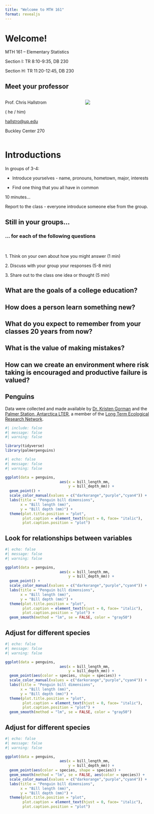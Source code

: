 ```yaml
---
title: "Welcome to MTH 161"
format: revealjs
---
```


# Welcome!

MTH 161 -- Elementary Statistics

Section I: TR 8:10-9:35, DB 230

Section H: TR 11:20-12:45, DB 230

## Meet your professor

::: columns
::: {.column width="50%"}
Prof. Chris Hallstrom

( he / him)

[hallstro\@up.edu](mailto:hallstro@up.edu)

Buckley Center 270
:::

::: {.column width="50%"}
![](images/cch.png){fig-alt="Headshot of Chris Hallstrom" fig-align="center"}
:::
:::

# Introductions

In groups of 3-4:

-   Introduce yourselves - name, pronouns, hometown, major, interests

-   Find one thing that you all have in common

10 minutes...

Report to the class - everyone introduce someone else from the group.

## Still in your groups... {.center}

### ... for each of the following questions

\

1\. Think on your own about how you might answer (1 min)

2\. Discuss with your group your responses (5-8 min)

3\. Share out to the class one idea or thought (5 min)

## What are the goals of a college education? {.center}

## How does a person learn something new? {.center}

## What do you expect to remember from your classes 20 years from now? {.center}

## What is the value of making mistakes? {.center}

## How can we create an environment where risk taking is encouraged and productive failure is valued? {.center}

## Penguins 

Data were collected and made available by [Dr. Kristen Gorman](https://www.uaf.edu/cfos/people/faculty/detail/kristen-gorman.php) and the [Palmer Station, Antarctica LTER](https://pallter.marine.rutgers.edu/), a member of the [Long Term Ecological Research Network](https://lternet.edu/).

```r
#| include: false
#| message: false
#| warning: false

library(tidyverse)
library(palmerpenguins)
```

```r
#| echo: false
#| message: false
#| warning: false

ggplot(data = penguins,
                         aes(x = bill_length_mm,
                             y = bill_depth_mm)) +
  geom_point() +
  scale_color_manual(values = c("darkorange","purple","cyan4")) +
  labs(title = "Penguin bill dimensions",
       x = "Bill length (mm)",
       y = "Bill depth (mm)") +
  theme(plot.title.position = "plot",
        plot.caption = element_text(hjust = 0, face= "italic"),
        plot.caption.position = "plot")
```

## Look for relationships between variables

```r
#| echo: false
#| message: false
#| warning: false

ggplot(data = penguins,
                         aes(x = bill_length_mm,
                             y = bill_depth_mm)) +
  geom_point() +
  scale_color_manual(values = c("darkorange","purple","cyan4")) +
  labs(title = "Penguin bill dimensions",
       x = "Bill length (mm)",
       y = "Bill depth (mm)") +
  theme(plot.title.position = "plot",
        plot.caption = element_text(hjust = 0, face= "italic"),
        plot.caption.position = "plot") +
  geom_smooth(method = "lm", se = FALSE, color = "gray50")

```

## Adjust for different species

```r
#| echo: false
#| message: false
#| warning: false

ggplot(data = penguins,
                         aes(x = bill_length_mm,
                             y = bill_depth_mm)) +
  geom_point(aes(color = species, shape = species)) +
  scale_color_manual(values = c("darkorange","purple","cyan4")) +
  labs(title = "Penguin bill dimensions",
       x = "Bill length (mm)",
       y = "Bill depth (mm)") +
  theme(plot.title.position = "plot",
        plot.caption = element_text(hjust = 0, face= "italic"),
        plot.caption.position = "plot") +
  geom_smooth(method = "lm", se = FALSE, color = "gray50")

```

## Adjust for different species

```r
#| echo: false
#| message: false
#| warning: false

ggplot(data = penguins,
                         aes(x = bill_length_mm,
                             y = bill_depth_mm)) +
  geom_point(aes(color = species, shape = species)) +
  geom_smooth(method = "lm", se = FALSE, aes(color = species)) +
  scale_color_manual(values = c("darkorange","purple","cyan4")) +
  labs(title = "Penguin bill dimensions",
       x = "Bill length (mm)",
       y = "Bill depth (mm)") +
  theme(plot.title.position = "plot",
        plot.caption = element_text(hjust = 0, face= "italic"),
        plot.caption.position = "plot")

```
